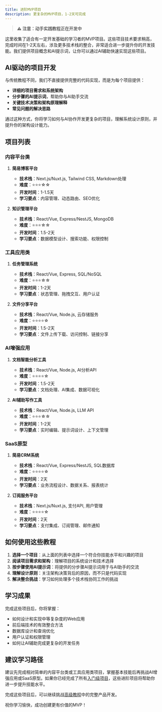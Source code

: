 ```yaml
---
title: 进阶MVP项目
description: 更复杂的MVP项目，1-2天可完成
---
```


> **⚠️ 注意：动手实践教程正在开发中**

这里收集了适合有一定开发基础的学习者的MVP项目。这些项目技术要求稍高，完成时间在1-2天左右，涉及更多技术栈的整合，非常适合进一步提升你的开发技能。我们提供项目概念和AI提示词，让你可以通过AI辅助快速实现这些项目。

## AI驱动的项目开发

与传统教程不同，我们不直接提供完整的代码实现，而是为每个项目提供：

- **详细的项目需求和系统架构**
- **分步骤的AI提示词**，帮助你与AI助手交流
- **关键技术决策和架构原理解释**
- **常见问题的解决思路**

通过这种方式，你将学习如何与AI协作开发更复杂的项目，理解系统设计原则，并提升你的架构设计能力。

## 项目列表

### 内容平台类

1. **简易博客平台**
   - **技术栈**：Next.js/Nuxt.js, Tailwind CSS, Markdown处理
   - **难度**：⭐⭐⭐☆☆
   - **开发时间**：1-1.5天
   - **学习要点**：内容管理、动态路由、SEO优化

2. **知识管理平台**
   - **技术栈**：React/Vue, Express/NestJS, MongoDB
   - **难度**：⭐⭐⭐☆☆
   - **开发时间**：1.5-2天
   - **学习要点**：数据模型设计、搜索功能、权限控制

### 工具应用类

1. **任务管理系统**
   - **技术栈**：React/Vue, Express, SQL/NoSQL
   - **难度**：⭐⭐⭐☆☆
   - **开发时间**：1-2天
   - **学习要点**：状态管理、拖拽交互、用户认证

2. **文件分享平台**
   - **技术栈**：React/Vue, Node.js, 云存储服务
   - **难度**：⭐⭐⭐⭐☆
   - **开发时间**：1.5-2天
   - **学习要点**：文件上传下载、访问控制、链接分享

### AI增强应用

1. **文档智能分析工具**
   - **技术栈**：React/Vue, Node.js, AI分析API
   - **难度**：⭐⭐⭐⭐☆
   - **开发时间**：1.5-2天
   - **学习要点**：文档处理、AI集成、数据可视化

2. **AI辅助写作工具**
   - **技术栈**：React/Vue, Node.js, LLM API
   - **难度**：⭐⭐⭐☆☆
   - **开发时间**：1-2天
   - **学习要点**：实时编辑、提示词设计、上下文管理

### SaaS原型

1. **简易CRM系统**
   - **技术栈**：React/Vue, Express/NestJS, SQL数据库
   - **难度**：⭐⭐⭐⭐☆
   - **开发时间**：2天
   - **学习要点**：业务流程设计、数据关系、报表统计

2. **订阅服务平台**
   - **技术栈**：Next.js/Nuxt.js, 支付API, 用户管理
   - **难度**：⭐⭐⭐⭐☆
   - **开发时间**：2天
   - **学习要点**：支付集成、订阅管理、邮件通知

## 如何使用这些教程

1. **选择一个项目**：从上面的列表中选择一个符合你技能水平和兴趣的项目
2. **阅读项目需求和架构**：理解项目的系统设计和技术选择
3. **按步骤使用AI提示词**：将提供的分步骤AI提示词用于与AI助手的交流
4. **理解设计原则**：关注架构决策背后的原因，而不只是代码实现
5. **解决整合挑战**：学习如何处理多个技术栈协同工作的挑战

## 学习成果

完成这些项目后，你将掌握：

- 如何设计和实现中等复杂度的Web应用
- 前后端技术的有效整合方法
- 数据库设计和查询优化
- 用户认证和权限管理
- 如何让AI辅助完成更复杂的开发任务

## 建议学习路径

建议先完成相对简单的内容平台类或工具应用类项目，掌握基本技能后再挑战AI增强应用或SaaS原型。如果你已经完成了所有[入门级项目](/docs/projects/beginners)，这些进阶项目将帮助你进一步提升技能水平。

完成这些项目后，可以继续挑战[高级教程](/docs/projects/advanced)中的完整产品开发。

祝你学习愉快，成功创建更有价值的MVP！ 